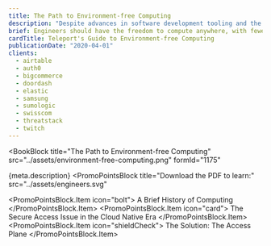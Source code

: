 ```yaml
---
title: The Path to Environment-free Computing
description: "Despite advances in software development tooling and the maturing of DevOps, today’s cloud applications and infrastructure are excessively complex and increasingly fragile. Unlike desktop and mobile applications, cloud-native software requires 24⁄7 monitoring and management. This is due largely to the rise of API-driven infrastructure, increased complexity in application architecture, fragmentation of computing environments, and industry reliance on legacy remote management protocols inherited from the client-server era."
brief: Engineers should have the freedom to compute anywhere, with fewer barriers and inherently more tr...
cardTitle: Teleport's Guide to Environment-free Computing
publicationDate: "2020-04-01"
clients:
  - airtable
  - auth0
  - bigcommerce
  - doordash
  - elastic
  - samsung
  - sumologic
  - swisscom
  - threatstack
  - twitch
---
```



<BookBlock
  title="The Path to Environment-free Computing"
  src="../assets/environment-free-computing.png"
  formId="1175"
>
  {meta.description}
</BookBlock>
<PromoPointsBlock
  title="Download the PDF to learn:"
  src="../assets/engineers.svg"
>
  <PromoPointsBlock.Item icon="bolt">
    A Brief History of Computing
  </PromoPointsBlock.Item>
  <PromoPointsBlock.Item icon="card">
    The Secure Access Issue in the Cloud Native Era
  </PromoPointsBlock.Item>
  <PromoPointsBlock.Item icon="shieldCheck">
    The Solution: The Access Plane
  </PromoPointsBlock.Item>
</PromoPointsBlock>
<ClientsList clients={meta.clients} contrasted />
